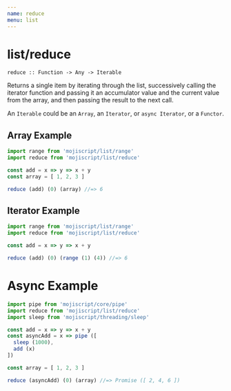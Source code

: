 ```yaml
---
name: reduce
menu: list
---
```


# list/reduce

`reduce :: Function -> Any -> Iterable`

Returns a single item by iterating through the list, successively calling the iterator function and passing it an accumulator value and the current value from the array, and then passing the result to the next call.

An `Iterable` could be an `Array`, an `Iterator`, or `async Iterator`, or a `Functor`.

## Array Example

```javascript
import range from 'mojiscript/list/range'
import reduce from 'mojiscript/list/reduce'

const add = x => y => x + y
const array = [ 1, 2, 3 ]

reduce (add) (0) (array) //=> 6
```

## Iterator Example

```javascript
import range from 'mojiscript/list/range'
import reduce from 'mojiscript/list/reduce'

const add = x => y => x + y

reduce (add) (0) (range (1) (4)) //=> 6
```

# Async Example

```javascript
import pipe from 'mojiscript/core/pipe'
import reduce from 'mojiscript/list/reduce'
import sleep from 'mojiscript/threading/sleep'

const add = x => y => x + y
const asyncAdd = x => pipe ([
  sleep (1000),
  add (x)
])

const array = [ 1, 2, 3 ]

reduce (asyncAdd) (0) (array) //=> Promise ([ 2, 4, 6 ])
```
